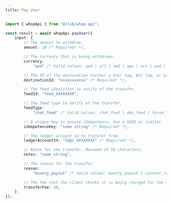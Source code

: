 ```yaml
---
title: Pay User
---
```


```typescript
import { whopApi } from "@/lib/whop-api";

const result = await whopApi.payUser({
	input: {
		// The amount to withdraw
		amount: 10 /* Required! */,

		// The currency that is being withdrawn.
		currency:
			"aed" /* Valid values: aed | all | amd | ape | ars | aud | bam | bgn | bhd | bob | brl | bsd | cad | chf | clp | cop | crc | czk | dkk | dop | dzd | egp | etb | eth | eur | gbp | ghs | gmd | gtq | gyd | hkd | huf | idr | ils | inr | jmd | jod | jpy | kes | khr | krw | kwd | lkr | mad | mdl | mga | mkd | mnt | mop | mur | mxn | myr | nad | ngn | nok | nzd | omr | pen | php | pkr | pln | pyg | qar | ron | rsd | rub | rwf | sar | sek | sgd | thb | tnd | try | ttd | twd | tzs | usd | uyu | uzs | vnd | xcd | xof | zar */ /* Required! */,

		// The ID of the destination (either a User tag, Bot tag, or LedgerAccount tag)
		destinationId: "xxxxxxxxxxx" /* Required! */,

		// The feed identifier to notify of the transfer.
		feedId: "feed_XXXXXXXX",

		// The feed type to notify of the transfer.
		feedType:
			"chat_feed" /* Valid values: chat_feed | dms_feed | forum_feed | livestream_feed | universal_post | user */,

		// A unique key to ensure idempotence. Use a UUID or similar.
		idempotenceKey: "some string" /* Required! */,

		// The ledger account id to transfer from.
		ledgerAccountId: "ldgr_XXXXXXXX" /* Required! */,

		// Notes for the transfer. Maximum of 50 characters.
		notes: "some string",

		// The reason for the transfer.
		reason:
			"bounty_payout" /* Valid values: bounty_payout | content_reward_fixed_payout | content_reward_payout | content_reward_return | creator_to_creator | creator_to_user | pool_top_up | team_member_payout | user_to_creator | user_to_user | wadmin_transferred_funds */,

		// The fee that the client thinks it is being charged for the transfer. Used to verify the fee.
		transferFee: 10,
	},
});

```
